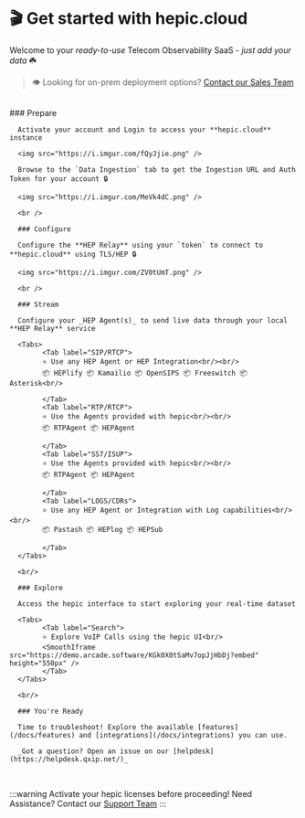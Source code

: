 

# 🎬 Get started with **hepic.cloud**

Welcome to your _ready-to-use_ Telecom Observability SaaS - _just add your data_ ☘️

> 👁️ Looking for on-prem deployment options? [Contact our Sales Team](mailto:office@qxip.net)

<br/>

<Steps>
      ### Prepare

      Activate your account and Login to access your **hepic.cloud** instance

      <img src="https://i.imgur.com/fQyJjie.png" />

      Browse to the `Data Ingestion` tab to get the Ingestion URL and Auth Token for your account 🔒

      <img src="https://i.imgur.com/MeVk4dC.png" />

      <br />

      ### Configure

      Configure the **HEP Relay** using your `token` to connect to **hepic.cloud** using TLS/HEP 🔒

      <img src="https://i.imgur.com/ZV0tUmT.png" />

      <br />

      ### Stream

      Configure your _HEP Agent(s)_ to send live data through your local **HEP Relay** service

      <Tabs>
            <Tab label="SIP/RTCP">
            ⭐ Use any HEP Agent or HEP Integration<br/><br/>
            📦 HEPlify 📦 Kamailio 📦 OpenSIPS 📦 Freeswitch 📦 Asterisk<br/>
            
            </Tab>
            <Tab label="RTP/RTCP">
            ⭐ Use the Agents provided with hepic<br/><br/>
            📦 RTPAgent 📦 HEPAgent

            </Tab>
            <Tab label="SS7/ISUP">
            ⭐ Use the Agents provided with hepic<br/><br/>
            📦 RTPAgent 📦 HEPAgent

            </Tab>
            <Tab label="LOGS/CDRs">
            ⭐ Use any HEP Agent or Integration with Log capabilities<br/><br/>
            📦 Pastash 📦 HEPlog 📦 HEPSub
            
            </Tab>
      </Tabs>

      <br/>

      ### Explore

      Access the hepic interface to start exploring your real-time dataset

      <Tabs>
            <Tab label="Search">
            ⭐ Explore VoIP Calls using the hepic UI<br/>
            <SmoothIframe src="https://demo.arcade.software/KGk0X0tSaMv7opJjHbDj?embed" height="550px" />
            </Tab>
      </Tabs>

      <br/>

      ### You're Ready

      Time to troubleshoot! Explore the available [features](/docs/features) and [integrations](/docs/integrations) you can use. 

      _Got a question? Open an issue on our [helpdesk](https://helpdesk.qxip.net/)_

</Steps>

<br/>

:::warning Activate your hepic licenses before proceeding!
Need Assistance? Contact our [Support Team](https://helpdesk.qxip.net/)
:::
